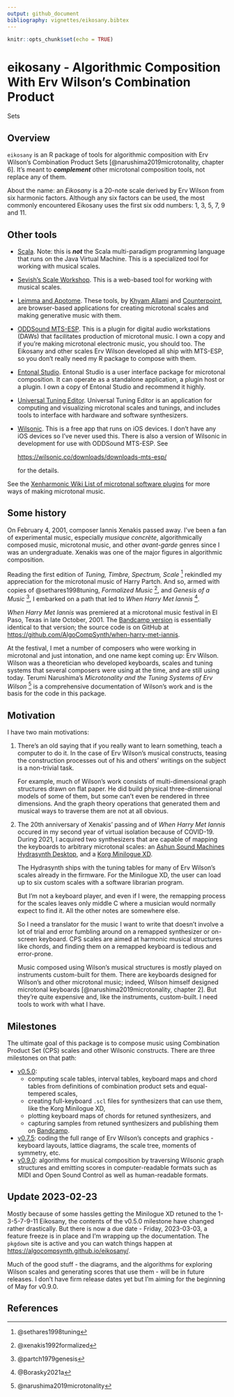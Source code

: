 ```yaml
---
output: github_document
bibliography: vignettes/eikosany.bibtex
---
```


```r
knitr::opts_chunk$set(echo = TRUE)
```

# eikosany - Algorithmic Composition With Erv Wilson's Combination Product
Sets

## Overview

`eikosany` is an R package of tools for algorithmic composition with Erv
Wilson's Combination Product Sets [@narushima2019microtonality, chapter 6].
It's meant to ***complement*** other microtonal composition tools, not
replace any of them.

About the name: an _Eikosany_ is a 20-note scale derived by Erv Wilson from
six harmonic factors. Although any six factors can be used, the most 
commonly encountered Eikosany uses the first six odd numbers: 1, 3, 5,
7, 9 and 11.

## Other tools

- [Scala](https://www.huygens-fokker.org/scala/). Note: this is ***not***
the Scala multi-paradigm programming language that runs on the Java Virtual
Machine. This is a specialized tool for working with musical scales.
- [Sevish's Scale Workshop](https://sevish.com/scaleworkshop/guide.htm).
This is a web-based tool for working with musical scales.
- [Leimma and Apotome](https://isartum.net/). These tools, by
[Khyam Allami](https://khyamallami.com/) and
[Counterpoint](https://ctpt.co/), are browser-based applications for
creating microtonal scales and making generative music with them.
- [ODDSound MTS-ESP](https://oddsound.com/mtsespsuite.phphttps://oddsound.com/mtsespsuite.php).
This is a plugin for digital audio workstations (DAWs) that facilitates
production of microtonal music. I own a copy and if you're making microtonal
electronic music, you should too. The Eikosany and other scales Erv Wilson
developed all ship with MTS-ESP, so you don't really need my R package to
compose with them.
- [Entonal Studio](https://entonal.studio/). Entonal Studio is a user
interface package for microtonal composition. It can operate as a
standalone application, a plugin host or a plugin. I own a copy of Entonal
Studio and recommend it highly.
- [Universal Tuning Editor](https://hpi.zentral.zone/ute). Universal Tuning
Editor is an application for computing and visualizing microtonal scales and
tunings, and includes tools to interface with hardware and software
synthesizers.
- [Wilsonic](https://apps.apple.com/us/app/wilsonic/id848852071). This is a
free app that runs on iOS devices. I don't have any iOS devices so I've
never used this. There is also a version of Wilsonic in development for
use with ODDSound MTS-ESP. See
    
    <https://wilsonic.co/downloads/downloads-mts-esp/>
    
    for the details.

See the [Xenharmonic Wiki List of microtonal software
plugins](https://en.xen.wiki/w/List_of_microtonal_software_plugins) for
more ways of making microtonal music.    

## Some history

On February 4, 2001, composer Iannis Xenakis passed away. I've been a fan of
experimental music, especially _musique concrète_, algorithmically composed
music, microtonal music, and other _avant-garde_ genres since I was an
undergraduate. Xenakis was one of the major figures in algorithmic
composition.

Reading the first edition of _Tuning, Timbre, Spectrum, Scale_
^[@sethares1998tuning] rekindled my appreciation for the microtonal music of
Harry Partch. And so, armed with copies of @sethares1998tuning,
_Formalized Music_ ^[@xenakis1992formalized], and _Genesis of a Music_
^[@partch1979genesis], I embarked on a path that led to
_When Harry Met Iannis_ ^[@Borasky2021a].

_When Harry Met Iannis_ was premiered at a microtonal music festival in El
Paso, Texas in late October, 2001. The [Bandcamp
version](https://algocompsynth.bandcamp.com/album/when-harry-met-iannis)
is essentially identical to that version; the source code is on GitHub at
<https://github.com/AlgoCompSynth/when-harry-met-iannis>.

At the festival, I met a number of composers who were working in microtonal
and just intonation, and one name kept coming up: Erv Wilson. Wilson was a
theoretician who developed keyboards, scales and tuning systems that
several composers were using at the time, and are still using today. Terumi
Narushima's _Microtonality and the Tuning Systems of Erv Wilson_
^[@narushima2019microtonality] is a comprehensive documentation of Wilson's
work and is the basis for the code in this package.

## Motivation

I have two main motivations:

1. There's an old saying that if you really want to learn something, teach a
computer to do it. In the case of Erv Wilson's musical constructs, teasing
the construction processes out of his and others' writings on the subject is
a non-trivial task.

    For example, much of Wilson's work consists of multi-dimensional graph
    structures drawn on flat paper. He did build physical three-dimensional
    models of some of them, but some can't even be rendered in three
    dimensions. And the graph theory operations that generated them and
    musical ways to traverse them are not at all obvious. 

2. The 20th anniversary of Xenakis' passing and of _When Harry Met Iannis_
occured in my second year of virtual isolation because of COVID-19. During
2021, I acquired two synthesizers that are capable of mapping the keyboards
to arbitrary microtonal scales: an [Ashun Sound Machines Hydrasynth
Desktop](https://www.ashunsoundmachines.com/hydrasynth-desk), and a [Korg
Minilogue XD](https://www.korg.com/us/products/synthesizers/minilogue_xd/).

    The Hydrasynth ships with the tuning tables for many of Erv Wilson's 
    scales already in the firmware. For the Minilogue XD, the user can
    load up to six custom scales with a software librarian program.
    
    But I'm not a keyboard player, and even if I were, the remapping
    process for the scales leaves only middle C where a musician would
    normally expect to find it. All the other notes are somewhere else.
    
    So I need a translator for the music I want to write that doesn't
    involve a lot of trial and error fumbling around on a remapped
    synthesizer or on-screen keyboard. CPS scales are aimed at harmonic
    musical structures like chords, and finding them on a remapped
    keyboard is tedious and error-prone.

    Music composed using Wilson's musical structures is mostly played on
    instruments custom-built for them. There are keyboards designed for
    Wilson's and other microtonal music; indeed, Wilson himself designed
    microtonal keyboards [@narushima2019microtonality, chapter 2]. But
    they're quite expensive and, like the instruments, custom-built. I need
    tools to work with what I have.

## Milestones

The ultimate goal of this package is to compose music using Combination
Product Set (CPS) scales and other Wilsonic constructs. There are three
milestones on that path:

- [v0.5.0](https://github.com/AlgoCompSynth/eikosany/milestone/1):
    - computing scale tables, interval tables, keyboard maps and chord
    tables from definitions of combination product sets and equal-tempered
    scales,
    - creating full-keyboard `.scl` files for synthesizers that can use
    them, like the Korg Minilogue XD,
    - plotting keyboard maps of chords for retuned synthesizers, and
    - capturing samples from retuned synthesizers and publishing them
    on [Bandcamp](https://algocompsynth.bandcamp.com/).
- [v0.7.5](https://github.com/AlgoCompSynth/eikosany/milestone/2): coding
the full range of Erv Wilson's concepts and graphics - keyboard layouts,
lattice diagrams, the scale tree, moments of symmetry, etc.
- [v0.9.0](https://github.com/AlgoCompSynth/eikosany/milestone/3):
algorithms for musical composition by traversing Wilsonic graph structures
and emitting scores in computer-readable formats such as MIDI and Open
Sound Control as well as human-readable formats.

## Update 2023-02-23
Mostly because of some hassles getting the Minilogue XD retuned to the
1-3-5-7-9-11 Eikosany, the contents of the v0.5.0 milestone have changed
rather drastically. But there is now a due date - Friday, 2023-03-03, a
feature freeze is in place and I'm wrapping up the documentation. The
`pkgdown` site is active and you can watch things happen at
<https://algocompsynth.github.io/eikosany/>.

Much of the good stuff - the diagrams, and the algorithms for exploring
Wilson scales and generating scores that use them - will be in future
releases. I don't have firm release dates yet but I'm aiming for the
beginning of May for v0.9.0.

## References
